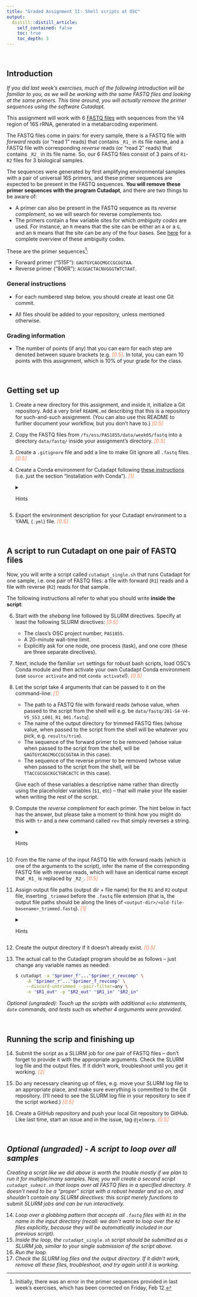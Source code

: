 ```yaml
---
title: "Graded Assignment II: Shell scripts at OSC"
output:
  distill::distill_article:
    self_contained: false
    toc: true
    toc_depth: 3
---
```


<br>

## Introduction

*If you did last week's exercises, much of the following introduction will be familiar to you, as we will be working with the same FASTQ files and looking at the same primers. This time around, you will actually remove the primer sequences using the software Cutadapt.*

This assignment will work with 6 [FASTQ files](https://support.illumina.com/bulletins/2016/04/fastq-files-explained.html) with sequences from the V4 region of 16S rRNA, generated in a metabarcoding experiment.

The FASTQ files come in pairs: for every sample, there is a FASTQ file with *forward reads* (or "read 1" reads) that contains `_R1_` in its file name, and a FASTQ file with corresponding *reverse* reads (or "read 2" reads) that contains `_R2_` in its file name. So, our 6 FASTQ files consist of 3 pairs of `R1`-`R2` files for 3 biological samples.

The sequences were generated by first amplifying environmental samples with a pair of universal 16S primers, and these primer sequences are expected to be present in the FASTQ sequences. **You will remove these primer sequences with the program Cutadapt**, and there are two things to be aware of:

-   A primer can also be present in the FASTQ sequence as its *reverse complement*, so we will search for reverse complements too.
-   The primers contain a few variable sites for which *ambiguity codes* are used. For instance, an `R` means that the site can be either an `A` or a `G`, and an `N` means that the site can be any of the four bases. See [here](https://droog.gs.washington.edu/parc/images/iupac.html) for a complete overview of these ambiguity codes.

These are the primer sequences[^1]:

-   Forward primer ("515F"): `GAGTGYCAGCMGCCGCGGTAA`.
-   Reverse primer ("806R"): `ACGGACTACNVGGGTWTCTAAT`.

[^1]: Initially, there was an error in the primer sequences provided in last week's exercises, which has been corrected on Friday, Feb 12.

### General instructions

-   For each numbered step below, you should create at least one Git commit.

-   All files should be added to your repository, unless mentioned otherwise.

### Grading information

-   The number of points (if any) that you can earn for each step are denoted between square brackets (e.g. <span style="color:coral"><i>[0.5]</i></span>. In total, you can earn 10 points with this assignment, which is 10% of your grade for the class.

<br>

## Getting set up

1.  Create a new directory for this assignment, and inside it, initialize a Git repository. Add a very brief `README.md` describing that this is a repository for such-and-such assignment. (You can also use this README to further document your workflow, but you don't have to.) <span style="color:coral"><i>[0.5]</i></span>

2.  Copy the FASTQ files from `/fs/ess/PAS1855/data/week05/fastq` into a directory `data/fastq/` inside your assignment's directory. <span style="color:coral"><i>[0.5]</i></span>

3.  Create a `.gitignore` file and add a line to make Git ignore all `.fastq` files. <span style="color:coral"><i>[0.5]</i></span>

4.  Create a Conda environment for Cutadapt following [these instructions](https://cutadapt.readthedocs.io/en/stable/installation.html#installation-with-conda) (i.e. just the section "Installation with Conda"). <span style="color:coral"><i>[1]</i></span>

    <details>

    <summary>Hints</summary>

    <p>

    If you run into installation problems that you can't seem to solve, you can can also use my Conda environment in Step 7, below, as follows:

    ``` .sh
    $ source activate users/PAS0471/jelmer/.conda/envs/cutadaptenv
    ```

    But do this only if needed, and if you do, include a description of your errors in your README file.

    </p>

    </details>

5.  Export the environment description for your Cutadapt environment to a YAML (`.yml`) file. <span style="color:coral"><i>[0.5]</i></span>

<br>

## A script to run Cutadapt on one pair of FASTQ files

Now, you will write a script called `cutadapt_single.sh` that runs Cutadapt for one sample, i.e. one pair of FASTQ files: a file with forward (`R1`) reads and a file with reverse (`R2`) reads for that sample.

The following instructions all refer to what you should write **inside the script**:

6.  Start with the *shebang* line followed by SLURM directives. Specify at least the following SLURM directives: <span style="color:coral"><i>[0.5]</i></span>

    -   The class's OSC project number, `PAS1855`.
    -   A 20-minute wall-time limit.
    -   Explicitly ask for one node, one process (task), and one core (these are three separate directives).

7.  Next, include the familiar `set` settings for robust bash scripts, load OSC's Conda module and then activate your own Cutadapt Conda environment (use `source activate` and not `conda activate`!). <span style="color:coral"><i>[0.5]</i></span>

8.  Let the script take 4 arguments that can be passed to it on the command-line: <span style="color:coral"><i>[1]</i></span>

    -   The path to a FASTQ file with forward reads (whose value, when passed to the script from the shell will e.g. be `data/fastq/201-S4-V4-V5_S53_L001_R1_001.fastq`).
    -   The name of the output directory for trimmed FASTQ files (whose value, when passed to the script from the shell will be whatever you pick, e.g. `results/trim`).
    -   The sequence of the forward primer to be removed (whose value when passed to the script from the shell, will be `GAGTGYCAGCMGCCGCGGTAA` in this case).
    -   The sequence of the reverse primer to be removed (whose value when passed to the script from the shell, will be `TTACCGCGGCKGCTGRCACTC` in this case).

    Give each of these variables a descriptive name rather than directly using the placeholder variables (`$1`, etc) -- that will make your life easier when writing the rest of the script.

9.  Compute the *reverse complement* for each primer. The hint below in fact has the answer, but please take a moment to think how you might do this with `tr` and a new command called `rev` that simply reverses a string.

    <details>

    <summary>Hints</summary>

    <p>

    Adjust your variable names as necessary!

    ``` .sh
    primer_f_rc=$(echo "$primer_f" | tr ATCGYRKMBVDH TAGCRYMKVBHD | rev)
    primer_r_rc=$(echo "$primer_r" | tr ATCGYRKMBVDH TAGCRYMKVBHD | rev)
    ```

    Note that we needed to not only translate `ACTG` but also all [IUPAC ambiguity codes](https://droog.gs.washington.edu/parc/images/iupac.html).

    </p>

    </details>

10. From the file name of the input FASTQ file with forward reads (which is one of the arguments to the script), infer the name of the corresponding FASTQ file with reverse reads, which will have an identical name except that `_R1_` is replaced by `_R2_`. <span style="color:coral"><i>[0.5]</i></span>

11. Assign output file paths (output dir + file name) for the `R1` and `R2` output file, inserting `_trimmed` before the `.fastq` file extension (that is, the output file paths should be along the lines of `<output-dir>/<old-file-basename>_trimmed.fastq`). <span style="color:coral"><i>[1]</i></span>

    <details>

    <summary>Hints</summary>

    <p>

    You'll do yourself a favor by having the script `echo` the file names that you have assigned, so you can easily check if you're doing this right.\
    \
    Moreover, I recommend that you test interactively whether you're getting all the file names right: assign one of the paths to the actual FASTQ files to the variable name you're using for that, and ditto with an output dir. Just take care that these assignments don't end up in your (final) script.

    </p>

    </details>

12. Create the output directory if it doesn't already exist. <span style="color:coral"><i>[0.5]</i></span>

13. The actual call to the Cutadapt program should be as follows -- just change any variable names as needed:

    ``` .bash
    $ cutadapt -a "$primer_f"..."$primer_r_revcomp" \
        -A "$primer_r"..."$primer_f_revcomp" \
        --discard-untrimmed --pair-filter=any \
        -o "$R1_out" -p "$R2_out" "$R1_in" "$R2_in"
    ```

*Optional (ungraded): Touch up the scripts with additional `echo` statements, `date` commands, and tests such as whether 4 arguments were provided.*

<br>

## Running the scrip and finishing up

14. Submit the script as a SLURM job for one pair of FASTQ files -- don't forget to provide it with the appropriate arguments. Check the SLURM log file and the output files. If it didn't work, troubleshoot until you get it working. <span style="color:coral"><i>[2]</i></span>

15. Do any necessary cleaning up of files, e.g. move your SLURM log file to an appropriate place, and make sure everything is committed to the Git repository. (I'll need to see the SLURM log file in your repository to see if the script worked.) <span style="color:coral"><i>[0.5]</i></span>

16. Create a GitHub repository and push your local Git repository to GitHub. Like last time, start an issue and in the issue, tag `@jelmerp`. <span style="color:coral"><i>[0.5]</i></span>

<br>

## *Optional (ungraded) - A script to loop over all samples*

*Creating a script like we did above is worth the trouble mostly if we plan to run it for multiple/many samples. Now, you will create a second script `cutadapt_submit.sh` that loops over all FASTQ files in a specified directory. It doesn't need to be a "proper" script with a robust header and so on, and shouldn't contain any SLURM directives: this script merely functions to* submit *SLURM jobs and can be run interactively.*

14. *Loop over a globbing pattern that accepts all `.fastq` files with `R1` in the name in the input directory (recall: we don't want to loop over the `R2` files explicitly, because they will be automatically included in our previous script).*
15. *Inside the loop, the `cutadapt_single.sh` script should be submitted as a SLURM job, similar to your single submission of the script above.*
16. *Run the loop.*
17. *Check the SLURM log files and the output directory. If it didn't work, remove all these files, troubleshoot, and try again until it is working.*
